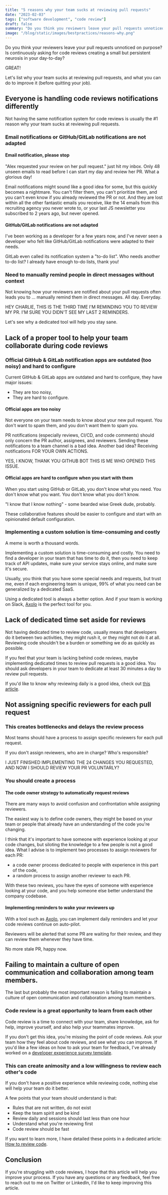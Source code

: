 ```yaml
---
title: "5 reasons why your team sucks at reviewing pull requests"
date: "2023-02-03"
tags: ["software development", "code review"]
draft: false
summary: "Do you think you reviewers leave your pull requests unnoticed on purpose? Is continuously asking for code reviews creating a small but persistent nevrose in your day-to-day? Great! Let's list why your team sucks at reviewing pull requests, and what you can do to improve it (before quitting your job)."
image: "/blog/static/images/bestpractices/reasons-why.png"
---
```


<ImageContainer
  alt="sweaty-hands"
  src="/blog/static/images/bestpractices/pr-team.png"
  classNameDiv="mx-10 lg:mx-28"
  classNameImage=""
  width={1536}
  height={1024}
/>

Do you think your reviewers leave your pull requests unnoticed on purpose? Is continuously asking for code reviews creating a small but persistent neurosis in your day-to-day?

<span className="rainbow-button text-2xl font-bold hover:cursor-auto">GREAT!</span>

Let's list why your team sucks at reviewing pull requests, and what you can do to improve it (before quitting your job).

<TOCInline toc={props.toc} toHeading={2} asDisclosure />

## Everyone is handling code reviews notifications differently

Not having the same notification system for code reviews is usually the #1 reason why your team sucks at reviewing pull requests.

### Email notifications or GitHub/GitLab notifications are not adapted

#### Email notification, please stop

"Alex requested your review on her pull request." just hit my inbox. Only 48 unseen emails to read before I can start my day and review her PR. What a glorious day!

Email notifications might sound like a good idea for some, but this quickly becomes a nightmare. You can't filter them, you can't prioritize them, and you can't even know if you already reviewed the PR or not. And they are lost within all the other fantastic emails you receive, like the 14 emails from this recruiting agency you never wrote to, or your last JS newsletter you subscribed to 2 years ago, but never opened.

#### GitHub/GitLab notifications are not adapted

I've been working as a developer for a few years now, and I've never seen a developer who felt like GitHub/GitLab notifications were adapted to their needs.

<div className="flex justify-center">
  <ImageContainer
    alt="GitHub notifications"
    src="/blog/static/images/bestpractices/github_notif.png"
    classNameDiv="w-fit"
    classNameImage=""
    width={521 / 2}
    height={331 / 2}
  />
</div>

GitLab even called its notification system a "to-do list". Who needs another to-do list? I already have enough to-do lists, thank you!

### Need to manually remind people in direct messages without context

Not knowing how your reviewers are notified about your pull requests often leads you to ... manually remind them in direct messages. All day. Everyday.

<div className="flex justify-center">
  <ImageContainer
    alt="me again"
    src="/blog/static/images/bestpractices/meagain.webp"
    classNameDiv=""
    classNameImage=""
    width={480}
    height={258}
  />
</div>
<SubImageText classNameDiv="" classNameText="lg:w-80 ">
  HEY CHARLIE, THIS IS THE THIRD TIME I'M REMINDING YOU TO REVIEW MY PR. I'M SURE YOU DIDN'T SEE MY
  LAST 2 REMINDERS.
</SubImageText>

Let's see why a dedicated tool will help you stay sane.

## Lack of a proper tool to help your team collaborate during code reviews

### Official GitHub & GitLab notification apps are outdated (too noisy) and hard to configure

Current GitHub & GitLab apps are outdated and hard to configure, they have major issues:

- They are too noisy,
- They are hard to configure.

#### Official apps are too noisy

Not everyone on your team needs to know about your new pull request. You don't want to spam them, and you don't want them to spam you.

PR notifications (especially reviews, CI/CD, and code comments) should only concern the PR author, assignees, and reviewers. Sending these notifications to a team channel is a bad idea. Another bad idea? Receiving notifications FOR YOUR OWN ACTIONS.

<div className="mx-10 flex justify-center lg:mx-28">
  <ImageContainer
    alt="me again"
    src="/blog/static/images/bestpractices/making-notifications.png"
    classNameDiv=""
    classNameImage=""
    width={647}
    height={288}
  />
</div>
<SubImageText classNameDiv="" classNameText="lg:w-80 ">
  YES, I KNOW, THANK YOU GITHUB BOT THIS IS ME WHO OPENED THIS ISSUE.
</SubImageText>

#### Official apps are hard to configure when you start with them

When you start using GitHub or GitLab, you don't know what you need. You don't know what you want. You don't know what you don't know.

"I know that I know nothing" - some bearded wise Greek dude, probably.

These collaborative features should be easier to configure and start with an opinionated default configuration.

### Implementing a custom solution is time-consuming and costly

<div className="mx-10 flex justify-center lg:mx-28">
  <ImageContainer
    alt="me again"
    src="/blog/static/images/bestpractices/drake_wasting_time.png"
    classNameDiv=""
    classNameImage=""
    width={781}
    height={763}
  />
</div>
<SubImageText classNameDiv="" classNameText="lg:w-80 ">
  A meme is worth a thousand words.
</SubImageText>

Implementing a custom solution is time-consuming and costly. You need to find a developer in your team that has time to do it, then you need to keep track of API updates, make sure your service stays online, and make sure it's secure.

Usually, you think that you have some special needs and requests, but trust me, even if each engineering team is unique, 99% of what you need can be generalized by a dedicated SaaS.

Using a dedicated tool is always a better option. And if your team is working on Slack, [Axolo](https://axolo.co) is the perfect tool for you.

<CTABanner type="learn" />

## Lack of dedicated time set aside for reviews

Not having dedicated time to review code, usually means that developers do it between two activities, they might rush it, or they might not do it at all. Reviewing code shouldn't be a burden or something we do as quickly as possible.

If you feel that your team is lacking behind code reviews, maybe implementing dedicated times to review pull requests is a good idea. You should ask developers in your team to dedicate at least 30 minutes a day to review pull requests.

If you'd like to know why reviewing daily is a good idea, check out [this article](https://axolo.co/blog/p/part-4-how-to-review-code-in-github).

## Not assigning specific reviewers for each pull request

### This creates bottlenecks and delays the review process

Most teams should have a process to assign specific reviewers for each pull request.

If you don't assign reviewers, who are in charge? Who's responsible?

<div className="mx-10 flex justify-center lg:mx-28">
  <ImageContainer
    alt="me again"
    src="/blog/static/images/bestpractices/talkingtome.webp"
    classNameDiv=""
    classNameImage=""
    width={480}
    height={262}
  />
</div>
<SubImageText classNameDiv="" classNameText="lg:w-80 ">
  I JUST FINISHED IMPLEMENTING THE 24 CHANGES YOU REQUESTED, AND NOW I SHOULD REVIEW YOUR PR
  VOLUNTARLY?
</SubImageText>

### You should create a process

#### The code owner strategy to automatically request reviews

There are many ways to avoid confusion and confrontation while assigning reviewers.

The easiest way is to define code owners, they might be based on your team or people that already have an understanding of the code you're changing.

I think that it's important to have someone with experience looking at your code changes, but siloting the knowledge to a few people is not a good idea. What I advise is to implement two processes to assign reviewers for each PR:

- a code owner process dedicated to people with experience in this part of the code,
- a random process to assign another reviewer to each PR.

With these two reviews, you have the eyes of someone with experience looking at your code, and you help someone else better understand the company codebase.

#### Implementing reminders to wake your reviewers up

With a tool such as [Axolo](https://axolo.co), you can implement daily reminders and let your code reviews continue on auto-pilot.

Reviewers will be alerted that some PR are waiting for their review, and they can review them whenever they have time.

<div className="mx-10 flex justify-center lg:mx-28">
  <ImageContainer
    alt="me again"
    src="/blog/static/images/bestpractices/happynow.webp"
    classNameDiv=""
    classNameImage=""
    width={480}
    height={263}
  />
</div>
<SubImageText classNameDiv="" classNameText="lg:w-80 ">
  No more stale PR, happy now.
</SubImageText>

<CTABanner type="try" />

## Failing to maintain a culture of open communication and collaboration among team members.

The last but probably the most important reason is failing to maintain a culture of open communication and collaboration among team members.

### Code review is a great opportunity to learn from each other

Code review is a time to connect with your team, share knowledge, ask for help, improve yourself, and also help your teammates improve.

If you don't get this idea, you're missing the point of code reviews. Ask your team how they feel about code reviews, and see what you can improve. If you'd like a few ideas on how to ask your team for feedback, I've already worked on a [developer experience survey template](https://axolo.co/blog/p/developer-experience-survey-template).

### This can create animosity and a low willingness to review each other's code

If you don't have a positive experience while reviewing code, nothing else will help your team do it better.

A few points that your team should understand is that:

- Rules that are not written, do not exist
- Keep the team spirit and be kind
- Review daily and sessions should last less than one hour
- Understand what you're reviewing first
- Code review should be fast

If you want to learn more, I have detailed these points in a dedicated article: [How to review code](https://axolo.co/blog/p/part-4-how-to-review-code-in-github).

## Conclusion

If you're struggling with code reviews, I hope that this article will help you improve your process. If you have any questions or any feedback, feel free to reach out to me on <NoFollowLink url="https://twitter.com/ArthurCoudouy">Twitter</NoFollowLink> or <NoFollowLink url="https://www.linkedin.com/in/arthurcoudouy/">LinkedIn</NoFollowLink>, I'd like to keep improving this article.

